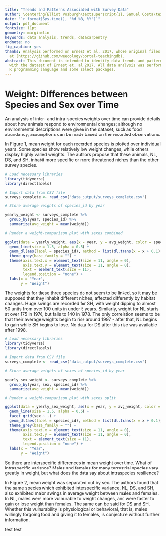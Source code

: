 ```yaml
---
title: "Trends and Patterns Associated with Survey Data"
author: \centering{Elliot Vosburgh\textsuperscript{1}, Samuel Costa\textsuperscript{1}, Nick Barone\textsuperscript{2} \ \vspace{5 mm} \textsuperscript{1} Department of Biology, University of Rhode Island \ \textsuperscript{2} Department of Kinesiology, University of Rhode Island}
date: "`r format(Sys.time(), '%d %B, %Y')`"
output: pdf_document
fontsize: 11pt
gemoetry: margin=lin
keywords: data analysis, trends, datacarpentry
endnote: no
fig_caption: yes
thanks: Analysis performed on Ernest et al. 2017, whose original files are located
  at (https://github.com/weecology/portal-teachingdb).
abstract: This document is intended to identify data trends and patterns associated
  with the dataset of Ernest et. al 2017. All data analysis was performed using the
  R programming language and some select packages.
---
```


# Weight: Differences between Species and Sex over Time

An analysis of inter- and intra-species weights over time can provide details about how animals respond to environmental changes; although no environmental descriptions were given in the dataset, such as food abundancy, assumptions can be made based on the recorded observations.

In Figure 1, mean weight for each recorded species is plotted over individual years. Some species show relatively low weight changes, while others display highly varied weights. The authors propose that these animals, NL, DS, and SH, inhabit more specific or more threatened niches than the other survey species.

```r

# Load necessary libraries
library(tidyverse)
library(directlabels)

# Import data from CSV file
surveys_complete <- read_csv("data_output/surveys_complete.csv")

# Store average weights of species_id by year

yearly_weight <- surveys_complete %>%
  group_by(year, species_id) %>%
  summarize(avg_weight = mean(weight))

# Render a weight-comparison plot with sexes combined

ggplot(data = yearly_weight, aes(x = year, y = avg_weight, color = species_id)) +
  geom_line(size = 1.5, alpha = 0.5) +
  geom_dl(aes(label = species_id), method = list(dl.trans(x = x + 0.1), "last.points"), cex = 1.0) +
  theme_grey(base_family = "") +
  theme(axis.text.x = element_text(size = 11, angle = 0),
        axis.text.y = element_text(size = 11, angle = 0),
        text = element_text(size = 11),
        legend.position = "none") +
  labs(x = "Year",
       y = "Weight")

```

The weights for these three species do not seem to be linked, so it may be supposed that they inhabit different niches, affected differently by habitat changes. Huge swings are recorded for SH, with weight dipping to almost 50 units from over 100 units in under 5 years. Similarly, weight for NL starts at over 175 in 1976, but falls to 140 in 1978. The only correlation seems to be that their average weights begin to rise around 1997 - after that, NL begins to gain while SH begins to lose. No data for DS after this rise was available after 1998.

```r

# Load necessary libraries
library(tidyverse)
library(directlabels)

# Import data from CSV file
surveys_complete <- read_csv("data_output/surveys_complete.csv")

# Store average weights of sexes of species_id by year

yearly_sex_weight <- surveys_complete %>%
  group_by(year, sex, species_id) %>%
  summarize(avg_weight = mean(weight))

# Render a weight-comparison plot with sexes split

ggplot(data = yearly_sex_weight, aes(x = year, y = avg_weight, color = species_id)) +
  geom_line(size = 1.5, alpha = 0.5) +
  facet_grid(sex ~ .) +
  geom_dl(aes(label = species_id), method = list(dl.trans(x = x + 0.1), "last.points"), cex = 0.1) +
  theme_grey(base_family = "") +
  theme(axis.text.x = element_text(size = 11, angle = 0),
        axis.text.y = element_text(size = 11, angle = 0),
        text = element_text(size = 11),
        legend.position = "none") +
  labs(x = "Year",
       y = "Weight")

```

So there are interspecific differences in mean weight over time. What of intraspecific variance? Males and females for many terrestrial species vary greatly in weight, but what does the data say about intraspecies resilience?

In Figure 2, mean weight was separated out by sex. The authors found that the same species which exhibited interspecific variance, NL, DS, and SH, also exhibited major swings in average weight between males and females. In NL, males were more vulnurable to weight changes, and were faster to gain or lose weight than females. The same can be said for DS and SH. Whether this vulnurability is physiological or behavioral, that is, males willingly forgoing food and giving it to females, is conjecture without further information.

test test
